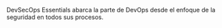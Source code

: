 DevSecOps Essentials
      abarca la parte de DevOps desde el enfoque de la seguridad en todos sus procesos.



